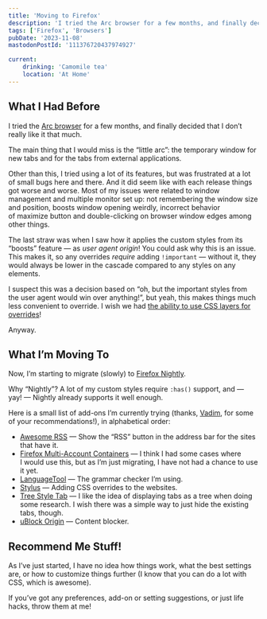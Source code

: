 ```yaml
---
title: 'Moving to Firefox'
description: 'I tried the Arc browser for a few months, and finally decided that I don’t really like it that much. Now, I’m starting to migrate (slowly) to Firefox Nightly.'
tags: ['Firefox', 'Browsers']
pubDate: '2023-11-08'
mastodonPostId: '111376720437974927'

current:
	drinking: 'Camomile tea'
	location: 'At Home'
---
```


## What I Had Before

I tried the [Arc browser](https://arc.net/) for a few months, and finally decided that I don’t really like it that much.

The main thing that I would miss is the “little arc”: the temporary window for new tabs and for the tabs from external applications.

Other than this, I tried using a lot of its features, but was frustrated at a lot of small bugs here and there. And it did seem like with each release things got worse and worse. Most of my issues were related to window management and multiple monitor set up: not remembering the window size and position, boosts window opening weirdly, incorrect behavior of maximize button and double-clicking on browser window edges among other things.

The last straw was when I saw how it applies the custom styles from its “boosts” feature — as _user agent origin_! You could ask why this is an issue. This makes it, so any overrides _require_ adding `!important` — without it, they would always be lower in the cascade compared to any styles on any elements.

I suspect this was a decision based on “oh, but the important styles from the user agent would win over anything!”, but yeah, this makes things much less convenient to override. I wish we had [the ability to use CSS layers for overrides](/unlayered-styles-issue)!

Anyway.

## What I’m Moving To

Now, I’m starting to migrate (slowly) to [Firefox Nightly](https://www.mozilla.org/en-US/firefox/nightly/notes/).

Why “Nightly”? A lot of my custom styles require `:has()` support, and — yay! — Nightly already supports it well enough.

Here is a small list of add-ons I’m currently trying (thanks, [Vadim](https://pepelsbey.dev/), for some of your recommendations!), in alphabetical order:

- [Awesome RSS](https://addons.mozilla.org/en-US/firefox/addon/awesome-rss/) — Show the “RSS” button in the address bar for the sites that have it.
- [Firefox Multi-Account Containers](https://addons.mozilla.org/en-US/firefox/addon/multi-account-containers/) — I think I had some cases where I would use this, but as I’m just migrating, I have not had a chance to use it yet.
- [LanguageTool](https://addons.mozilla.org/en-US/firefox/addon/languagetool/) — The grammar checker I’m using.
- [Stylus](https://addons.mozilla.org/en-US/firefox/addon/styl-us/) — Adding CSS overrides to the websites.
- [Tree Style Tab](https://addons.mozilla.org/en-US/firefox/addon/tree-style-tab/) — I like the idea of displaying tabs as a tree when doing some research. I wish there was a simple way to just hide the existing tabs, though.
- [uBlock Origin](https://addons.mozilla.org/en-US/firefox/addon/ublock-origin/) — Content blocker.

## Recommend Me Stuff!

As I’ve just started, I have no idea how things work, what the best settings are, or how to customize things further (I know that you can do a lot with CSS, which is awesome).

If you’ve got any preferences, add-on or setting suggestions, or just life hacks, throw them at me!
